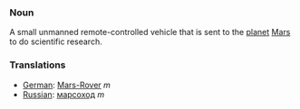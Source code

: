 ===Noun===

A small unmanned remote-controlled vehicle that is sent to the [[planet]] [[Mars]] to do scientific research.

===Translations===

*[[German]]: [[Mars-Rover]] ''m''
*[[Russian]]: [[марсоход]] ''m''